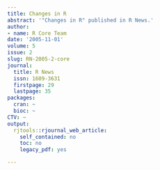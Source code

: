 ```yaml
---
title: Changes in R
abstract: '"Changes in R" published in R News.'
author:
- name: R Core Team
date: '2005-11-01'
volume: 5
issue: 2
slug: RN-2005-2-core
journal:
  title: R News
  issn: 1609-3631
  firstpage: 29
  lastpage: 35
packages:
  cran: ~
  bioc: ~
CTV: ~
output:
  rjtools::rjournal_web_article:
    self_contained: no
    toc: no
    legacy_pdf: yes

---
```

